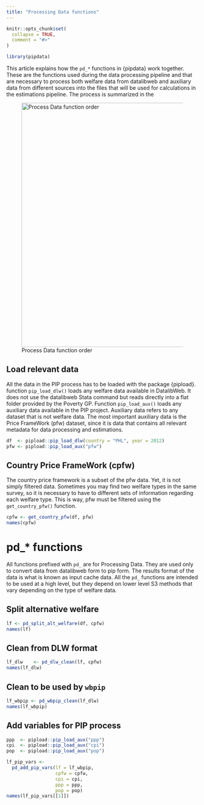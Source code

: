 ```yaml
---
title: "Processing Data functions"
---
```


```r
knitr::opts_chunk$set(
  collapse = TRUE,
  comment = "#>"
)
```

```r
library(pipdata)
```

This article explains how the `pd_*` functions in {pipdata} work together. These are the functions used during the data processing pipeline and that are necessary to process both welfare data from datalibweb and auxiliary data from different sources into the files that will be used for calculations in the estimations pipeline. The process is summarized in the

![Process Data function order](images/pd_functions.png){#pd-flow width="640"}

## Load relevant data

All the data in the PIP process has to be loaded with the package {pipload}. function `pip_load_dlw()` loads any welfare data available in DatalibWeb. It does not use the datalibweb Stata command but reads directly into a flat folder provided by the Poverty GP. Function `pip_load_aux()` loads any auxiliary data available in the PIP project. Auxiliary data refers to any dataset that is not welfare data. The most important auxiliary data is the Price FrameWork (pfw) dataset, since it is data that contains all relevant metadata for data processing and estimations.

```r
df  <- pipload::pip_load_dlw(country = "PHL", year = 2012)
pfw <- pipload::pip_load_aux("pfw")
```

## Country Price FrameWork (cpfw)

The country price framework is a subset of the pfw data. Yet, it is not simply filtered data. Sometimes you may find two welfare types in the same survey, so it is necessary to have to different sets of information regarding each welfare type. This is way, pfw must be filtered using the `get_country_pfw()` function.

```r
cpfw <- get_country_pfw(df, pfw)
names(cpfw)
```

# pd\_\* functions

All functions prefixed with `pd_` are for Processing Data. They are used only to convert data from datalibweb form to pip form. The results format of the data is what is known as input cache data. All the `pd_` functions are intended to be used at a high level, but they depend on lower level S3 methods that vary depending on the type of welfare data.

## Split alternative welfare

```r
lf <- pd_split_alt_welfare(df, cpfw)
names(lf)
```

## Clean from DLW format

```r
lf_dlw    <- pd_dlw_clean(lf, cpfw)
names(lf_dlw)
```

## Clean to be used by `wbpip`

```r
lf_wbpip <- pd_wbpip_clean(lf_dlw)
names(lf_wbpip)
```

## Add variables for PIP process

```r
ppp  <- pipload::pip_load_aux("ppp")
cpi  <- pipload::pip_load_aux("cpi")
pop  <- pipload::pip_load_aux("pop")

lf_pip_vars <- 
  pd_add_pip_vars(lf = lf_wbpip, 
                  cpfw = cpfw, 
                  cpi = cpi, 
                  ppp = ppp, 
                  pop = pop)
names(lf_pip_vars[[1]])
```
